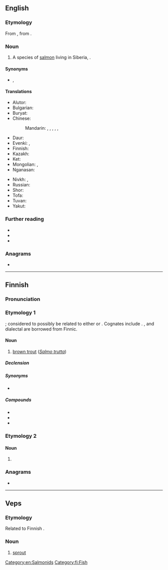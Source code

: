 ==English==
{{rfi|en}}

===Etymology===
From {{der|en|ru|тайме́нь||''Hucho taimen''}}, from {{der|en|fi|taimen||''Salmo trutta''}}.

===Noun===
{{en-noun}}

# A species of [[salmon]] living in Siberia, {{taxlink|Hucho taimen|species|noshow=1|ver=161205}}.

====Synonyms====
* {{vern|Siberian salmon}}, {{vern|Siberian taimen}}

====Translations====
{{trans-top|''Hucho taimen''}}
* Alutor: {{t|alr|ӄитаӄит|tr=qitaqit}}
* Bulgarian: {{t|bg|таймен|m}}
* Buryat: {{t|bua|тула}}
* Chinese:
*: Mandarin: {{t|cmn|哲羅鮭}}, {{t|cmn|哲罗鲑|tr=zhéluóɡuī}}, {{t|cmn|哲羅魚}}, {{t|cmn|哲罗鱼|tr=zhéluóyú}}, {{t|cmn|大紅魚}}, {{t|cmn|大红鱼|tr=dàhóngyú}}
* Daur: {{t|dta|xolboor}}
* Evenki: {{t|evn|делӣ}}, {{t|evn|делбэн}}
* Finnish: {{t|fi|siperianjokilohi}}
* Kazakh: {{t|kk|таймен}}
* Ket: {{t|ket|тоʼт}}
* Mongolian: {{t+|mn|тул}}, {{t|mn|[[тул]] [[загас]]}}
* Nganasan: {{t|nio|колииӈ}}
{{trans-mid}}
* Nivkh: {{t|niv|тʼыл}}, {{t|niv|ӽой}}
* Russian: {{t+|ru|тайме́нь|m}}
* Shor: {{t|cjs|пел}}
* Tofa: {{t|kim|бел}}
* Tuvan: {{t|tyv|бел}}
* Yakut: {{t|sah|бил}}
{{trans-bottom}}

===Further reading===
* {{pedia|Hucho taimen|i=1}}
* {{specieslite|Hucho taimen|i=1}}
* {{comcatlite|Hucho taimen|i=1}}

===Anagrams===
* {{anagrams|en|a=aeimnt|Etamin|Tamien|Tieman|etamin|inmate|inmeat|tamine}}

[[Category:en:Salmonids]]

----

==Finnish==

===Pronunciation===
{{fi-pronunciation}}

===Etymology 1===
{{unk|fi}}; considered to possibly be related to either {{m|fi|taima||ceiling joist}} or {{m|fi|taimi||sapling}}. Cognates include {{cog|krl|taimen}}. {{cog|ru|тайме́нь}}, {{cog|lv|taimiņš}} and dialectal {{cog|sv|tajmenlax}} are borrowed from Finnic.

====Noun====
{{wikipedia|lang=fi}}
{{head|fi|noun}}

# [[brown trout]] (''[[Salmo trutta]]'')

=====Declension=====
{{fi-decl-sisar|taim|||en|a}}

=====Synonyms=====
* {{l|fi|tammukka}}

=====Compounds=====
* {{l|fi|järvitaimen}}
* {{l|fi|meritaimen}}
* {{l|fi|purotaimen}}

===Etymology 2===

====Noun====
{{head|fi|noun form}}

# {{fi-form of|case=genitive|pl=singular|taimi}}

===Anagrams===
* {{anagrams|fi|a=aeimnt|animet}}

[[Category:fi:Fish]]

----

==Veps==

===Etymology===
Related to Finnish {{m|fi|taimi}}.

===Noun===
{{vep-noun}}

# [[sprout]]